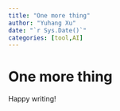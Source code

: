 ```yaml
---
title: "One more thing"
author: "Yuhang Xu"
date: "`r Sys.Date()`"
categories: [tool,AI]
---
```


# One more thing 

Happy writing!
